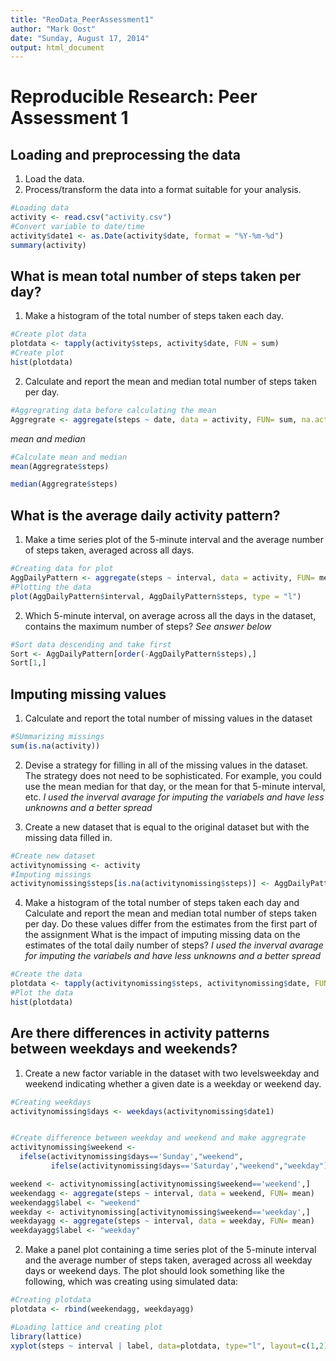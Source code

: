 ```yaml
---
title: "ReoData_PeerAssessment1"
author: "Mark Oost"
date: "Sunday, August 17, 2014"
output: html_document
---
```


# Reproducible Research: Peer Assessment 1


## Loading and preprocessing the data
1. Load the data.
2. Process/transform the data into a format suitable for your analysis.


```r
#Loading data
activity <- read.csv("activity.csv")
#Convert variable to date/time
activity$date1 <- as.Date(activity$date, format = "%Y-%m-%d")
summary(activity)
```

## What is mean total number of steps taken per day?
1. Make a histogram of the total number of steps taken each day.


```r
#Create plot data
plotdata <- tapply(activity$steps, activity$date, FUN = sum)
#Create plot
hist(plotdata)
```

2. Calculate and report the mean and median total number of steps taken per day.


```r
#Aggregrating data before calculating the mean
Aggregrate <- aggregate(steps ~ date, data = activity, FUN= sum, na.action = na.omit )
```

*mean and median*

```r
#Calculate mean and median
mean(Aggregrate$steps)
```

```r
median(Aggregrate$steps)
```


## What is the average daily activity pattern?
1. Make a time series plot of the 5-minute interval and the average number of steps taken, averaged across all days.


```r
#Creating data for plot
AggDailyPattern <- aggregate(steps ~ interval, data = activity, FUN= mean, na.action = na.omit )
#Plotting the data
plot(AggDailyPattern$interval, AggDailyPattern$steps, type = "l")
```
2. Which 5-minute interval, on average across all the days in the dataset, contains the maximum number of steps?
*See answer below*


```r
#Sort data descending and take first
Sort <- AggDailyPattern[order(-AggDailyPattern$steps),]
Sort[1,]
```

## Imputing missing values

1. Calculate and report the total number of missing values in the dataset


```r
#SUmmarizing missings
sum(is.na(activity))
```

2. Devise a strategy for filling in all of the missing values in the dataset. The strategy does not need to be sophisticated. For example, you could use the mean median for that day, or the mean for that 5-minute interval, etc.
*I used the inverval avarage for imputing the variabels and have less unknowns and a better spread*

3. Create a new dataset that is equal to the original dataset but with the missing data filled in.


```r
#Create new dataset
activitynomissing <- activity
#Imputing missings
activitynomissing$steps[is.na(activitynomissing$steps)] <- AggDailyPattern$steps
```

4. Make a histogram of the total number of steps taken each day and Calculate and report the mean and median total number of steps taken per day. Do these values differ from the estimates from the first part of the assignment What is the impact of imputing missing data on the estimates of the total daily number of steps?
*I used the inverval avarage for imputing the variabels and have less unknowns and a better spread*


```r
#Create the data
plotdata <- tapply(activitynomissing$steps, activitynomissing$date, FUN = sum)
#Plot the data
hist(plotdata)
```

## Are there differences in activity patterns between weekdays and weekends?

1. Create a new factor variable in the dataset with two levelsweekday and weekend indicating whether a given date is a weekday or weekend day.


```r
#Creating weekdays
activitynomissing$days <- weekdays(activitynomissing$date1)


#Create difference between weekday and weekend and make aggregrate
activitynomissing$weekend <- 
  ifelse(activitynomissing$days=='Sunday',"weekend",
         ifelse(activitynomissing$days=='Saturday',"weekend","weekday"))

weekend <- activitynomissing[activitynomissing$weekend=='weekend',]
weekendagg <- aggregate(steps ~ interval, data = weekend, FUN= mean)
weekendagg$label <- "weekend"
weekday <- activitynomissing[activitynomissing$weekend=='weekday',]
weekdayagg <- aggregate(steps ~ interval, data = weekday, FUN= mean)
weekdayagg$label <- "weekday"
```

2. Make a panel plot containing a time series plot of the 5-minute interval and the average number of steps taken, averaged across all weekday days or weekend days. The plot should look something like the following, which was creating using simulated data:


```r
#Creating plotdata
plotdata <- rbind(weekendagg, weekdayagg)

#Loading lattice and creating plot
library(lattice)
xyplot(steps ~ interval | label, data=plotdata, type="l", layout=c(1,2))
```